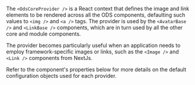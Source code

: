 
<Meta title="Core/Components/OdsCoreProvider" />

<Title>OdsCoreProvider</Title>

The `<OdsCoreProvider />` is a React context that defines the image and link elements to be rendered across all the ODS
components, defaulting such values to `<img />` and `<a />` tags. The provider is used by the `<AvatarBase />` and
`<LinkBase />` components, which are in turn used by all the other core and module components.

The provider becomes particularly useful when an application needs to employ framework-specific images or links, such as
the `<Image />` and `<Link />` components from NextJs.

Refer to the component's properties below for more details on the default configuration objects used for each provider.

<ArgTypes of={OdsCoreProvider} />
